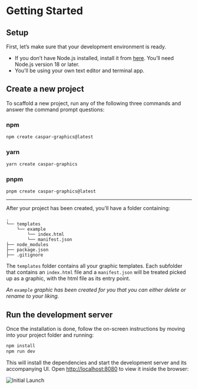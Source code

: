 # Getting Started


## Setup

First, let’s make sure that your development environment is ready.

- If you don’t have Node.js installed, install it from [here](https://nodejs.org/en/). You’ll need Node.js version 18 or later.
- You’ll be using your own text editor and terminal app.


## Create a new project

To scaffold a new project, run any of the following three commands and answer the command prompt questions:

### npm

```bash
npm create caspar-graphics@latest
```

### yarn

```bash
yarn create caspar-graphics
```

### pnpm

```bash
pnpm create caspar-graphics@latest
```

--- 

After your project has been created, you'll have a folder containing:

```
.
└── templates
    └── example
        └── index.html
        └── manifest.json
├── node_modules
├── package.json
├── .gitignore
```

The `templates` folder contains all your graphic templates. Each subfolder that contains an 
`index.html` file and a `manifest.json` will be treated picked up as a graphic, with the html file as its entry point. 

*An `example` graphic has been created for you that you can either delete or rename to your liking.*

 
## Run the development server

Once the installation is done, follow the on-screen instructions by moving into your project folder and running:

```bash
npm install
npm run dev  
```


This will install the dependencies and start the development server and its accompanying UI. Open [http://localhost:8080](http://localhost:8080) to view it inside the browser:

![Initial Launch](/initial-launch.jpg)


